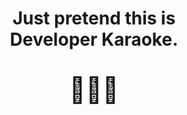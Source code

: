 
<Meta title="Introduction/Just pretend" />

# <center>Just pretend this is <br />Developer Karaoke.</center>

# <center><big><big>👨🏻‍🎤</big></big></center>
